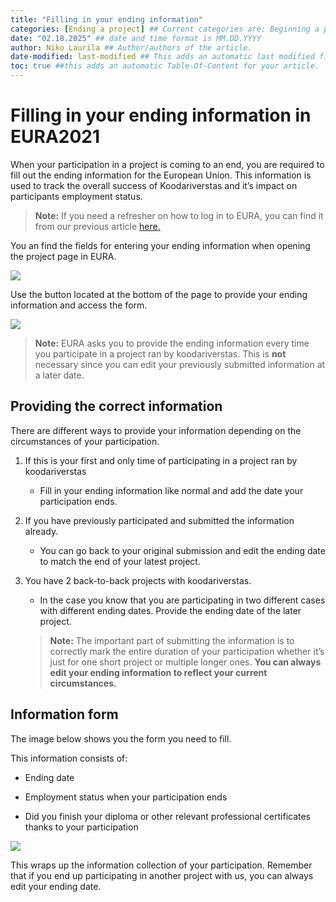 ```yaml
---
title: "Filling in your ending information"
categories: [Ending a project] ## Current categories are: Beginning a project, During a project, Ending a project, General (Categories are case sensitive)
date: "02.18.2025" ## date and time format is MM.DD.YYYY
author: Niko Laurila ## Author/authors of the article. 
date-modified: last-modified ## This adds an automatic last modified field to the article, last-modified function will automatically add the correct date when a modification is made to the article.
toc: true ##this adds an automatic Table-Of-Content for your article.
---
```


# Filling in your ending information in EURA2021

When your participation in a project is coming to an end, you are required to fill out the ending information for the European Union. This information is used to track the overall success of Koodariverstas and it's impact on participants employment status.

> **Note:** If you need a refresher on how to log in to EURA, you can find it from our previous article [here.](https://xamkfi.github.io/Koodariverstas-wikiplatform/articles/Beginning-a-project/starting-information.html)

You an find the fields for entering your ending information when opening the project page in EURA.

![](Article images/ending 1 eng.jpg){fig-align="center"}

Use the button located at the bottom of the page to provide your ending information and access the form.

![](Article images/ending 2 eng.jpg){fig-align="center"}

> **Note:** EURA asks you to provide the ending information every time you participate in a project ran by koodariverstas. This is **not** necessary since you can edit your previously submitted information at a later date.

## Providing the correct information

There are different ways to provide your information depending on the circumstances of your participation.

1.  If this is your first and only time of participating in a project ran by koodariverstas

    -   Fill in your ending information like normal and add the date your participation ends.

2.  If you have previously participated and submitted the information already.

    -   You can go back to your original submission and edit the ending date to match the end of your latest project.

3.  You have 2 back-to-back projects with koodariverstas.

    -   In the case you know that you are participating in two different cases with different ending dates. Provide the ending date of the later project.

    > **Note:** The important part of submitting the information is to correctly mark the entire duration of your participation whether it's just for one short project or multiple longer ones. **You can always edit your ending information to reflect your current circumstances.**

## Information form

The image below shows you the form you need to fill.

This information consists of:

-   Ending date

-   Employment status when your participation ends

-   Did you finish your diploma or other relevant professional certificates thanks to your participation

![](Article images/ending 3 eng.jpg){fig-align="center"}

This wraps up the information collection of your participation. Remember that if you end up participating in another project with us, you can always edit your ending date.
